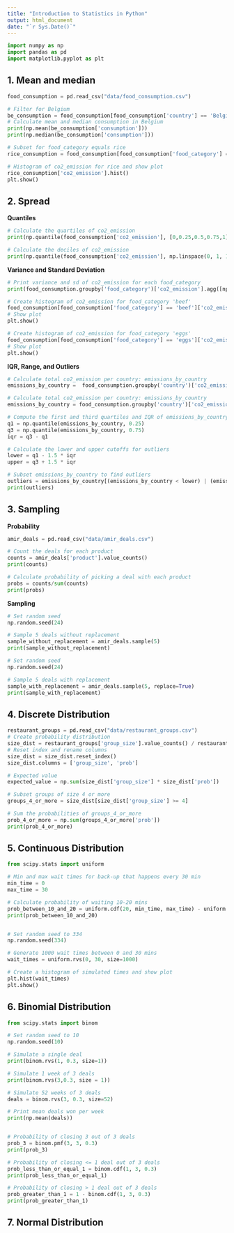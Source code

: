 ```yaml
---
title: "Introduction to Statistics in Python"
output: html_document
date: "`r Sys.Date()`"
---
```


```python
import numpy as np
import pandas as pd
import matplotlib.pyplot as plt
```


## 1. Mean and median
```python
food_consumption = pd.read_csv("data/food_consumption.csv")
```


```python
# Filter for Belgium
be_consumption = food_consumption[food_consumption['country'] == 'Belgium']
# Calculate mean and median consumption in Belgium
print(np.mean(be_consumption['consumption']))
print(np.median(be_consumption['consumption']))

# Subset for food_category equals rice
rice_consumption = food_consumption[food_consumption['food_category'] == 'rice']

# Histogram of co2_emission for rice and show plot
rice_consumption['co2_emission'].hist()
plt.show()
```



## 2. Spread

**Quantiles**
```python
# Calculate the quartiles of co2_emission
print(np.quantile(food_consumption['co2_emission'], [0,0.25,0.5,0.75,1]))

# Calculate the deciles of co2_emission
print(np.quantile(food_consumption['co2_emission'], np.linspace(0, 1, 11)))
```


**Variance and Standard Deviation**
```python
# Print variance and sd of co2_emission for each food_category
print(food_consumption.groupby('food_category')['co2_emission'].agg([np.var, np.std]))

# Create histogram of co2_emission for food_category 'beef'
food_consumption[food_consumption['food_category'] == 'beef']['co2_emission'].hist()
# Show plot
plt.show()

# Create histogram of co2_emission for food_category 'eggs'
food_consumption[food_consumption['food_category'] == 'eggs']['co2_emission'].hist()
# Show plot
plt.show()
```


**IQR, Range, and Outliers**
```python
# Calculate total co2_emission per country: emissions_by_country
emissions_by_country =  food_consumption.groupby('country')['co2_emission'].sum()

# Calculate total co2_emission per country: emissions_by_country
emissions_by_country = food_consumption.groupby('country')['co2_emission'].sum()

# Compute the first and third quartiles and IQR of emissions_by_country
q1 = np.quantile(emissions_by_country, 0.25)
q3 = np.quantile(emissions_by_country, 0.75)
iqr = q3 - q1

# Calculate the lower and upper cutoffs for outliers
lower = q1 - 1.5 * iqr
upper = q3 + 1.5 * iqr

# Subset emissions_by_country to find outliers
outliers = emissions_by_country[(emissions_by_country < lower) | (emissions_by_country > upper)]
print(outliers)
```


## 3. Sampling


**Probability**
```python
amir_deals = pd.read_csv("data/amir_deals.csv")

# Count the deals for each product
counts = amir_deals['product'].value_counts()
print(counts)

# Calculate probability of picking a deal with each product
probs = counts/sum(counts)
print(probs)
```


**Sampling**
```python
# Set random seed
np.random.seed(24)

# Sample 5 deals without replacement
sample_without_replacement = amir_deals.sample(5)
print(sample_without_replacement)

# Set random seed
np.random.seed(24)

# Sample 5 deals with replacement
sample_with_replacement = amir_deals.sample(5, replace=True)
print(sample_with_replacement)
```

## 4. Discrete Distribution

```python

restaurant_groups = pd.read_csv("data/restaurant_groups.csv")
# Create probability distribution
size_dist = restaurant_groups['group_size'].value_counts() / restaurant_groups.shape[0]
# Reset index and rename columns
size_dist = size_dist.reset_index()
size_dist.columns = ['group_size', 'prob']

# Expected value
expected_value = np.sum(size_dist['group_size'] * size_dist['prob'])

# Subset groups of size 4 or more
groups_4_or_more = size_dist[size_dist['group_size'] >= 4]

# Sum the probabilities of groups_4_or_more
prob_4_or_more = np.sum(groups_4_or_more['prob'])
print(prob_4_or_more)
```

## 5. Continuous Distribution

```python
from scipy.stats import uniform
```

```python
# Min and max wait times for back-up that happens every 30 min
min_time = 0
max_time = 30

# Calculate probability of waiting 10-20 mins
prob_between_10_and_20 = uniform.cdf(20, min_time, max_time) - uniform.cdf(10, min_time, max_time)
print(prob_between_10_and_20)


# Set random seed to 334
np.random.seed(334)

# Generate 1000 wait times between 0 and 30 mins
wait_times = uniform.rvs(0, 30, size=1000)

# Create a histogram of simulated times and show plot
plt.hist(wait_times)
plt.show()
```


## 6. Binomial Distribution
```python
from scipy.stats import binom
```

```python
# Set random seed to 10
np.random.seed(10)

# Simulate a single deal
print(binom.rvs(1, 0.3, size=1))

# Simulate 1 week of 3 deals
print(binom.rvs(3,0.3, size = 1))

# Simulate 52 weeks of 3 deals
deals = binom.rvs(3, 0.3, size=52)

# Print mean deals won per week
print(np.mean(deals))


# Probability of closing 3 out of 3 deals
prob_3 = binom.pmf(3, 3, 0.3)
print(prob_3)

# Probability of closing <= 1 deal out of 3 deals
prob_less_than_or_equal_1 = binom.cdf(1, 3, 0.3)
print(prob_less_than_or_equal_1)

# Probability of closing > 1 deal out of 3 deals
prob_greater_than_1 = 1 - binom.cdf(1, 3, 0.3)
print(prob_greater_than_1)
```

## 7. Normal Distribution


